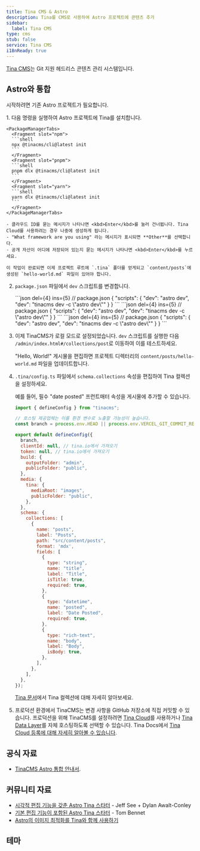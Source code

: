 ```yaml
---
title: Tina CMS & Astro
description: Tina를 CMS로 사용하여 Astro 프로젝트에 콘텐츠 추가
sidebar:
  label: Tina CMS
type: cms
stub: false
service: Tina CMS
i18nReady: true
---
```



[Tina CMS](https://tina.io/)는 Git 지원 헤드리스 콘텐츠 관리 시스템입니다.

## Astro와 통합

시작하려면 기존 Astro 프로젝트가 필요합니다.

<Steps>
1. 다음 명령을 실행하여 Astro 프로젝트에 Tina를 설치합니다.

    <PackageManagerTabs>
      <Fragment slot="npm">
      ```shell
      npx @tinacms/cli@latest init
      ```
      </Fragment>
      <Fragment slot="pnpm">
      ```shell
      pnpm dlx @tinacms/cli@latest init
      ```
      </Fragment>
      <Fragment slot="yarn">
      ```shell
      yarn dlx @tinacms/cli@latest init
      ```
      </Fragment>
    </PackageManagerTabs>

    - 클라우드 ID를 묻는 메시지가 나타나면 <kbd>Enter</kbd>를 눌러 건너뜁니다. Tina Cloud를 사용하려는 경우 나중에 생성하게 됩니다.
    - "What framework are you using" 라는 메시지가 표시되면 **Other**를 선택합니다.
    - 공개 자산이 어디에 저장되어 있는지 묻는 메시지가 나타나면 <kbd>Enter</kbd>를 누르세요.

    이 작업이 완료되면 이제 프로젝트 루트에 `.tina` 폴더를 얻게되고 `content/posts`에 생성된 `hello-world.md` 파일이 있어야 합니다.

2. `package.json` 파일에서 `dev` 스크립트를 변경합니다.

    <PackageManagerTabs>
      <Fragment slot="npm">
      ```json del={4} ins={5}
      // package.json
      {
          "scripts": {
              "dev": "astro dev",
              "dev": "tinacms dev -c \"astro dev\""
          }
      }
      ```
      </Fragment>
      <Fragment slot="pnpm">
      ```json del={4} ins={5}
      // package.json
      {
          "scripts": {
              "dev": "astro dev",
              "dev": "tinacms dev -c \"astro dev\""
          }
      }
      ```
      </Fragment>
      <Fragment slot="yarn">
      ```json del={4} ins={5}
      // package.json
      {
          "scripts": {
              "dev": "astro dev",
              "dev": "tinacms dev -c \"astro dev\""
          }
      }
      ```
      </Fragment>
    </PackageManagerTabs>

3. 이제 TinaCMS가 로컬 모드로 설정되었습니다. `dev` 스크립트를 실행한 다음 `/admin/index.html#/collections/post`로 이동하여 이를 테스트하세요.

    "Hello, World!" 게시물을 편집하면 프로젝트 디렉터리의 `content/posts/hello-world.md` 파일을 업데이트합니다.

4. `.tina/config.ts` 파일에서 `schema.collections` 속성을 편집하여 Tina 컬렉션을 설정하세요.

    예를 들어, 필수 "date posted" 프런트매터 속성을 게시물에 추가할 수 있습니다.

    ```js title=".tina/config.ts" ins={35-40}
    import { defineConfig } from "tinacms";

    // 호스팅 제공업체는 이를 환경 변수로 노출할 가능성이 높습니다.
    const branch = process.env.HEAD || process.env.VERCEL_GIT_COMMIT_REF || "main";

    export default defineConfig({
      branch,
      clientId: null, // tina.io에서 가져오기
      token: null, // tina.io에서 가져오기
      build: {
        outputFolder: "admin",
        publicFolder: "public",
      },
      media: {
        tina: {
          mediaRoot: "images",
          publicFolder: "public",
        },
      },
      schema: {
        collections: [
          {
            name: "posts",
            label: "Posts",
            path: "src/content/posts",
            format: 'mdx',
            fields: [
              {
                type: "string",
                name: "title",
                label: "Title",
                isTitle: true,
                required: true,
              },
              {
                type: "datetime",
                name: "posted",
                label: "Date Posted",
                required: true,
              },
              {
                type: "rich-text",
                name: "body",
                label: "Body",
                isBody: true,
              },
            ],
          },
        ],
      },
    });
    ```

    [Tina 문서](https://tina.io/docs/reference/collections/)에서 Tina 컬렉션에 대해 자세히 알아보세요.

5. 프로덕션 환경에서 TinaCMS는 변경 사항을 GitHub 저장소에 직접 커밋할 수 있습니다. 프로덕션을 위해 TinaCMS를 설정하려면 [Tina Cloud](https://tina.io/docs/tina-cloud/)를 사용하거나 [Tina Data Layer](https://tina.io/docs/self-hosted/overview/)를 자체 호스팅하도록 선택할 수 있습니다. Tina Docs에서 [Tina Cloud 등록에 대해 자세히 알아볼 수 있습니다](https://app.tina.io/register).
</Steps>

## 공식 자료

- [TinaCMS Astro 통합 안내서](https://tina.io/docs/frameworks/astro/).

## 커뮤니티 자료

- [시각적 편집 기능을 갖춘 Astro Tina 스타터](https://github.com/dawaltconley/tina-astro) - Jeff See + Dylan Awalt-Conley
- [기본 편집 기능이 포함된 Astro Tina 스타터](https://github.com/tombennet/astro-tina-starter/tree/main) - Tom Bennet
- [Astro의 이미지 최적화를 Tina와 함께 사용하기](https://joschua.io/posts/2023/08/16/how-to-use-astro-assets-with-tina-cms/)

## 테마

<Grid>
  <Card title="Resume01" href="https://astro.build/themes/details/resume01/" thumbnail="resume01.png"/>
</Grid>

